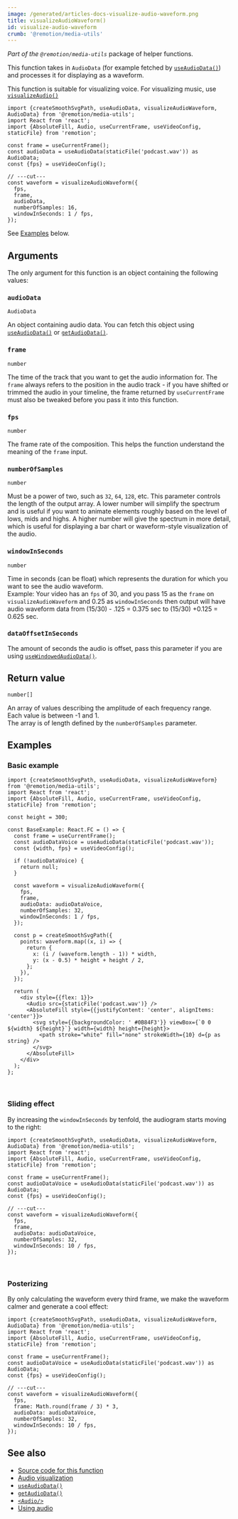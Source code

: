 ```yaml
---
image: /generated/articles-docs-visualize-audio-waveform.png
title: visualizeAudioWaveform()
id: visualize-audio-waveform
crumb: '@remotion/media-utils'
---
```



_Part of the `@remotion/media-utils`_ package of helper functions.

This function takes in `AudioData` (for example fetched by [`useAudioData()`](/docs/use-audio-data)) and processes it for displaying as a waveform.

This function is suitable for visualizing voice. For visualizing music, use [`visualizeAudio()`](/docs/visualize-audio)

```tsx twoslash title="Usage"
import {createSmoothSvgPath, useAudioData, visualizeAudioWaveform, AudioData} from '@remotion/media-utils';
import React from 'react';
import {AbsoluteFill, Audio, useCurrentFrame, useVideoConfig, staticFile} from 'remotion';

const frame = useCurrentFrame();
const audioData = useAudioData(staticFile('podcast.wav')) as AudioData;
const {fps} = useVideoConfig();

// ---cut---
const waveform = visualizeAudioWaveform({
  fps,
  frame,
  audioData,
  numberOfSamples: 16,
  windowInSeconds: 1 / fps,
});
```

See [Examples](#examples) below.

## Arguments

The only argument for this function is an object containing the following values:

### `audioData`

`AudioData`

An object containing audio data. You can fetch this object using [`useAudioData()`](/docs/use-audio-data) or [`getAudioData()`](/docs/get-audio-data).

### `frame`

`number`

The time of the track that you want to get the audio information for. The `frame` always refers to the position in the audio track - if you have shifted or trimmed the audio in your timeline, the frame returned by `useCurrentFrame` must also be tweaked before you pass it into this function.

### `fps`

`number`

The frame rate of the composition. This helps the function understand the meaning of the `frame` input.

### `numberOfSamples`

`number`

Must be a power of two, such as `32`, `64`, `128`, etc. This parameter controls the length of the output array. A lower number will simplify the spectrum and is useful if you want to animate elements roughly based on the level of lows, mids and highs. A higher number will give the spectrum in more detail, which is useful for displaying a bar chart or waveform-style visualization of the audio.

### `windowInSeconds`

`number`

Time in seconds (can be float) which represents the duration for which you want to see the audio waveform.  
Example: Your video has an `fps` of 30, and you pass 15 as the `frame` on `visualizeAudioWaveform` and 0.25 as `windowInSeconds` then output will have audio waveform data from (15/30) - .125 = 0.375 sec to (15/30) +0.125 = 0.625 sec.

### `dataOffsetInSeconds`<AvailableFrom v="4.0.268" />

The amount of seconds the audio is offset, pass this parameter if you are using [`useWindowedAudioData()`](/docs/use-windowed-audio-data).

## Return value

`number[]`

An array of values describing the amplitude of each frequency range.  
Each value is between -1 and 1.  
The array is of length defined by the `numberOfSamples` parameter.

## Examples

### Basic example

```tsx twoslash
import {createSmoothSvgPath, useAudioData, visualizeAudioWaveform} from '@remotion/media-utils';
import React from 'react';
import {AbsoluteFill, Audio, useCurrentFrame, useVideoConfig, staticFile} from 'remotion';

const height = 300;

const BaseExample: React.FC = () => {
  const frame = useCurrentFrame();
  const audioDataVoice = useAudioData(staticFile('podcast.wav'));
  const {width, fps} = useVideoConfig();

  if (!audioDataVoice) {
    return null;
  }

  const waveform = visualizeAudioWaveform({
    fps,
    frame,
    audioData: audioDataVoice,
    numberOfSamples: 32,
    windowInSeconds: 1 / fps,
  });

  const p = createSmoothSvgPath({
    points: waveform.map((x, i) => {
      return {
        x: (i / (waveform.length - 1)) * width,
        y: (x - 0.5) * height + height / 2,
      };
    }),
  });

  return (
    <div style={{flex: 1}}>
      <Audio src={staticFile('podcast.wav')} />
      <AbsoluteFill style={{justifyContent: 'center', alignItems: 'center'}}>
        <svg style={{backgroundColor: ' #0B84F3'}} viewBox={`0 0 ${width} ${height}`} width={width} height={height}>
          <path stroke="white" fill="none" strokeWidth={10} d={p as string} />
        </svg>
      </AbsoluteFill>
    </div>
  );
};
```

<AudioWaveFormExample type="base" />
<br />

### Sliding effect

By increasing the `windowInSeconds` by tenfold, the audiogram starts moving to the right:

```tsx twoslash {6}
import {createSmoothSvgPath, useAudioData, visualizeAudioWaveform, AudioData} from '@remotion/media-utils';
import React from 'react';
import {AbsoluteFill, Audio, useCurrentFrame, useVideoConfig, staticFile} from 'remotion';

const frame = useCurrentFrame();
const audioDataVoice = useAudioData(staticFile('podcast.wav')) as AudioData;
const {fps} = useVideoConfig();

// ---cut---
const waveform = visualizeAudioWaveform({
  fps,
  frame,
  audioData: audioDataVoice,
  numberOfSamples: 32,
  windowInSeconds: 10 / fps,
});
```

<AudioWaveFormExample type="moving" />
<br />

### Posterizing

By only calculating the waveform every third frame, we make the waveform calmer and generate a cool effect:

```tsx twoslash {3}
import {createSmoothSvgPath, useAudioData, visualizeAudioWaveform, AudioData} from '@remotion/media-utils';
import React from 'react';
import {AbsoluteFill, Audio, useCurrentFrame, useVideoConfig, staticFile} from 'remotion';

const frame = useCurrentFrame();
const audioDataVoice = useAudioData(staticFile('podcast.wav')) as AudioData;
const {fps} = useVideoConfig();

// ---cut---
const waveform = visualizeAudioWaveform({
  fps,
  frame: Math.round(frame / 3) * 3,
  audioData: audioDataVoice,
  numberOfSamples: 32,
  windowInSeconds: 10 / fps,
});
```

<AudioWaveFormExample type="posterized" />

## See also

- [Source code for this function](https://github.com/remotion-dev/remotion/blob/main/packages/media-utils/src/visualize-audio-waveform.ts)
- [Audio visualization](/docs/audio-visualization)
- [`useAudioData()`](/docs/use-audio-data)
- [`getAudioData()`](/docs/get-audio-data)
- [`<Audio/>`](/docs/audio)
- [Using audio](/docs/using-audio)
